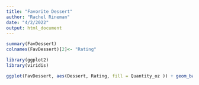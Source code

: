 ```yaml
---
title: "Favorite Dessert"
author: "Rachel Rineman"
date: "4/2/2022"
output: html_document
---
```

```r
summary(FavDessert)
colnames(FavDessert)[2]<- "Rating"
```

```r
library(ggplot2)
library(viridis)

ggplot(FavDessert, aes(Dessert, Rating, fill = Quantity_oz )) + geom_bar(stat = "identity") + theme_classic()+ xlab("Rachel's Favorite Desserts") + ylab("Dessert Rating") + scale_fill_viridis(discrete=FALSE, option = "D", name = "Quantity") + theme(axis.text.x = element_text(angle = 45, vjust = 1.0, hjust=1))
```

